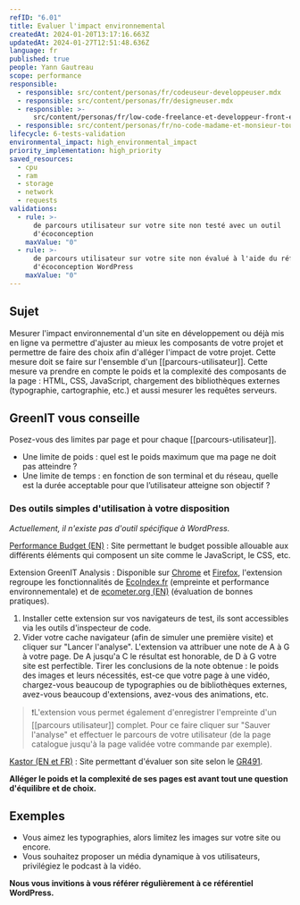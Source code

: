 ```yaml
---
refID: "6.01"
title: Evaluer l'impact environnemental
createdAt: 2024-01-20T13:17:16.663Z
updatedAt: 2024-01-27T12:51:48.636Z
language: fr
published: true
people: Yann Gautreau
scope: performance
responsible:
  - responsible: src/content/personas/fr/codeuseur-developpeuser.mdx
  - responsible: src/content/personas/fr/designeuser.mdx
  - responsible: >-
      src/content/personas/fr/low-code-freelance-et-developpeur-front-end-d-agences.mdx
  - responsible: src/content/personas/fr/no-code-madame-et-monsieur-tout-le-monde.mdx
lifecycle: 6-tests-validation
environmental_impact: high_environmental_impact
priority_implementation: high_priority
saved_resources:
  - cpu
  - ram
  - storage
  - network
  - requests
validations:
  - rule: >-
      de parcours utilisateur sur votre site non testé avec un outil
      d'écoconception
    maxValue: "0"
  - rule: >-
      de parcours utilisateur sur votre site non évalué à l'aide du référentiel
      d'écoconception WordPress
    maxValue: "0"
---
```


## Sujet

Mesurer l'impact environnemental d'un site en développement ou déjà mis en ligne va permettre d'ajuster au mieux les composants de votre projet et permettre de faire des choix afin d'alléger l'impact de votre projet. Cette mesure doit se faire sur l'ensemble d'un \[\[parcours-utilisateur]]. Cette mesure va prendre en compte le poids et la complexité des composants de la page : HTML, CSS, JavaScript, chargement des bibliothèques externes (typographie, cartographie, etc.) et aussi mesurer les requêtes serveurs.

## GreenIT vous conseille

Posez-vous des limites par page et pour chaque \[\[parcours-utilisateur]].

- Une limite de poids : quel est le poids maximum que ma page ne doit pas atteindre ?
- Une limite de temps : en fonction de son terminal et du réseau, quelle est la durée acceptable pour que l’utilisateur atteigne son objectif ?

### Des outils simples d'utilisation à votre disposition

_Actuellement, il n'existe pas d'outil spécifique à WordPress._

[Performance Budget (EN)](https://www.performancebudget.io) : Site permettant le budget possible allouable aux différents éléments qui composent un site comme le JavaScript, le CSS, etc.

Extension GreenIT Analysis : Disponible sur [Chrome](https://chrome.google.com/webstore/detail/greenit-analysis/mofbfhffeklkbebfclfaiifefjflcpad?hl=fr) et [Firefox](https://addons.mozilla.org/fr/firefox/addon/greenit-analysis/?utm_source=addons.mozilla.org&utm_medium=referral&utm_content=search), l'extension regroupe les fonctionnalités de [EcoIndex.fr](http://www.ecoindex.fr/) (empreinte et performance environnementale) et de [ecometer.org (EN)](http://ecometer.org/) (évaluation de bonnes pratiques).

1. Installer cette extension sur vos navigateurs de test, ils sont accessibles via les outils d'inspecteur de code.
2. Vider votre cache navigateur (afin de simuler une première visite) et cliquer sur "Lancer l'analyse".
   L'extension va attribuer une note de A à G à votre page. De A jusqu'a C le résultat est honorable, de D à G votre site est perfectible. Tirer les conclusions de la note obtenue : le poids des images et leurs nécessités, est-ce que votre page à une vidéo, chargez-vous beaucoup de typographies ou de bibliothèques externes, avez-vous beaucoup d'extensions, avez-vous des animations, etc.

> ❗L'extension vous permet également d'enregistrer l'empreinte d'un \[\[parcours utilisateur]] complet. Pour ce faire cliquer sur "Sauver l'analyse" et effectuer le parcours de votre utilisateur (de la page catalogue jusqu'à la page validée votre commande par exemple).

[Kastor (EN et FR)](https://kastor.green/) : Site permettant d'évaluer son site selon le [GR491](https://gr491.isit-europe.org/).

**Alléger le poids et la complexité de ses pages est avant tout une question d'équilibre et de choix.**

## Exemples

- Vous aimez les typographies, alors limitez les images sur votre site ou encore.
- Vous souhaitez proposer un média dynamique à vos utilisateurs, privilégiez le podcast à la vidéo.

**Nous vous invitions à vous référer régulièrement à ce référentiel WordPress.**

